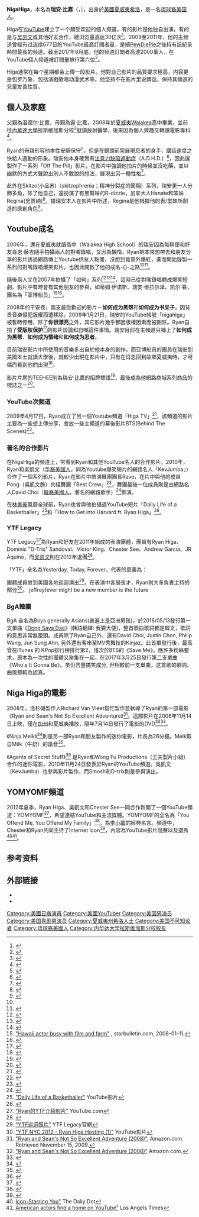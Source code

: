 {{copyedit|time=2021-06-01}}
{{noteTA
|G1=Show
|G2=Movie
|1=zh-hans:比嘉瑞安;zh-cn:比嘉瑞安;zh-hk:比嘉瑞安;zh-tw:比嘉瑞安;
|2=zh-cn:注意缺陷障碍; zh-tw:注意力缺陷過動症; zh-hk:專注力失調過度活躍症;
}}
{{藝人
| type = 男艺人
| name = 比嘉瑞安<br />{{lang|en|Ryan Higa}}
| image = Ryan Higa by Gage Skidmore.jpg
| caption = 比嘉瑞安參加2012年的網路影片大會，攝於2012年6月。
| birthname = {{lang|en|Ryan Higa}}
| othername = {{lang|en|NigaHiga}}
| birthdate = {{birth date and age|1990|6|6}}
| birthplace = {{USA}}[[夏威夷|夏威夷]][[希洛_(夏威夷州)|希洛]]
| years_active = 2006 至今
| occupation = YouTube名人，編劇寫作
| website = [http://www.higatv.com/ HigaTV.com]
}}
'''NigaHiga'''，本名為'''瑞安·比嘉'''（{{lang-en|Ryan Higa}}，{{bd|1990年|6月6日}}），出身於[[美國|美國]][[夏威夷|夏威夷]][[希洛_(夏威夷州)|希洛]]，是一名[[琉球裔美国人|琉球裔美国人]]。

Higa在[[YouTube|YouTube]]建立了一个頗受欢迎的個人频道，有的影片是他独自出演，有的是与[[吴凯文|吴凯文]]或其他好友合作，總浏览量高达30亿次<ref name="Youtube views page">{{cite web|url=http://www.youtube.com/user/nigahiga|title=nigahiga's Channel|publisher=[[YouTube|YouTube]]|accessdate=May 30, 2012|archive-date=2009-08-20|archive-url=https://www.webcitation.org/5jB98dRoQ?url=http://www.youtube.com/user/nigahiga|dead-url=no}}</ref>。2009至2011年，他的主频道曾經有过连续677日的YouTube最高訂閲者量，是續[[PewDiePie|PewDiePie]]之後持有該紀录時間最長的频道。截至2017年8月底，他的频道訂閲者高達2000萬人，在YouTube個人频道被訂閲量排行第六位<ref>{{cite web|title=nigahiga - YouTube Channel Statistics - WatchinToday|url=https://watchin.today/channel/UCSAUGyc_xA8uYzaIVG6MESQ|work=watchin.today|accessdate=2019-04-17|5=|archive-url=https://web.archive.org/web/20190416231645/https://watchin.today/channel/UCSAUGyc_xA8uYzaIVG6MESQ|archive-date=2019-04-16|dead-url=yes}}</ref>。

Higa通常在每个星期都会上傳一段影片。他對自己影片的品質要求極高，内容更是包罗万象，包括演戲歌唱动漫武术等。他坚持不在影片里说髒話，保持其頻道的兒童友善性質。

==個人及家庭==
父親為温德尔·比嘉，母親為露·比嘉，2008年於[[夏威夷|夏威夷]]Waiakea高中畢業，並前往[[內華達大學|內華達大學]]拉斯維加斯分校<ref>{{Cite web |url=http://www.nndb.com/people/644/000354579/ |title=" NNDB. Retrieved 18 October 2012." |accessdate=2013-03-12 |archive-date=2013-02-19 |archive-url=https://web.archive.org/web/20130219014313/http://www.nndb.com/people/644/000354579/ |dead-url=no }}</ref>就讀放射醫學，後來因為個人興趣又轉讀電影專科<ref>{{Cite web |url=http://iamkoream.com/the-chameleon-ryan-higa/ |title="The Chameleon: Ryan Higa" |accessdate=2013-03-12 |archive-date=2013-03-25 |archive-url=https://web.archive.org/web/20130325050054/http://iamkoream.com/the-chameleon-ryan-higa/ |dead-url=no }}</ref>。

Ryan的母親形容他本性安靜保守<ref>{{Cite web |url=http://www.youtube.com/watch?v=jbo3JxUdimQ |title="My YouTube Story: Ryan Higa" |accessdate=2013-03-12 |archive-date=2012-08-27 |archive-url=https://web.archive.org/web/20120827113815/http://www.youtube.com/watch?v=jbo3JxUdimQ |dead-url=no }}</ref>，但是在鏡頭前常展現忍者的身手，講話速度之快給人過動的形象。瑞安他本身確實有[[注意力缺陷過動症|注意力缺陷過動症]]（A.D.H.D.）<ref>{{Cite web |url=http://www.youtube.com/watch?v=0fr02VqwQOA |title="Sorry Fans, Blame My A.D.D." |accessdate=2013-03-12 |archive-date=2012-07-06 |archive-url=https://web.archive.org/web/20120706111636/http://www.youtube.com/watch?v=0fr02VqwQOA |dead-url=no }}</ref>，因此還製作了一系列「Off The Pill」影片，在影片中強調他拍片的時候並沒吃藥，並以幽默的方式大聲說出別人不敢說的想法，展現出另一種性格<ref>{{Cite web |url=http://www.youtube.com/watch?v=96c--mQ_rP4 |title="Off The Pill - Stink People" |accessdate=2013-03-12 |archive-date=2013-01-13 |archive-url=https://web.archive.org/web/20130113012331/http://www.youtube.com/watch?v=96c--mQ_rP4 |dead-url=no }}</ref>。
 
此外在Skitzo(小品苏)（skitzophrenia；精神分裂症的簡稱）系列，瑞安更一人分飾多角，除了他自己，還扮演了有黑幫味的R-dizzle，加拿大人Hanate和笨妹Regina(里贾纳)<ref>{{Cite web |url=http://www.youtube.com/watch?v=DUe6aOnSJBE |title="Skitzo - Introductions" |accessdate=2013-03-12 |archive-date=2012-08-16 |archive-url=https://web.archive.org/web/20120816085408/http://www.youtube.com/watch?v=DUe6aOnSJBE |dead-url=no }}</ref>。據瑞安本人在影片中所述，Regina是他根據他的表/堂妹所創造的原創角色<ref name=hXkcCAcNc8>{{Cite web |url=http://www.youtube.com/watch?v=_hXkcCAcNc8 |title="Nigahiga Interview - The Partners Project" |accessdate=2013-03-12 |archive-date=2014-06-08 |archive-url=https://web.archive.org/web/20140608103636/http://www.youtube.com/watch?v=_hXkcCAcNc8 |dead-url=no }}</ref>。

==Youtube成名==
2006年，還在夏威夷就讀高中（Waiakea High School）的瑞安因為無聊便和好友肖恩·藤吉隨手拍攝兩人的對嘴錄唱，又因為懶惰，Ryan把本來想帶去和朋友分享的影片透過網路傳上Youtube供友人點閱，沒想到竟意外爆紅，進而開始錄製一系列的對嘴錄唱爆笑影片，也因此開啟了他的成名-{}-之路<ref name=hXkcCAcNc8/><ref>{{Cite web |url=http://www.higatv.com/about.php |title="NigaHiga官網簡介" |accessdate=2013-03-09 |archive-date=2011-12-26 |archive-url=https://web.archive.org/web/20111226090853/http://www.higatv.com/about.php |dead-url=yes }}</ref>。

隨後兩人又在2007年拍攝了「如何」系列<ref>{{Cite web |url=http://www.youtube.com/watch?v=khFhF64P3VQ |title="How To Be Gangster" |accessdate=2013-03-12 |archive-date=2013-02-02 |archive-url=https://web.archive.org/web/20130202080037/http://www.youtube.com/watch?v=khFhF64P3VQ |dead-url=no }}</ref><ref>{{Cite web |url=http://www.youtube.com/watch?v=JdLCEwEFCMU |title="How To Be Ninja" |accessdate=2013-03-12 |archive-date=2013-03-10 |archive-url=https://web.archive.org/web/20130310182451/http://www.youtube.com/watch?v=JdLCEwEFCMU |dead-url=no }}</ref><ref>{{Cite web |url=http://www.youtube.com/watch?v=pK4bLMd0avU |title="How To Be Emo" |accessdate=2013-03-12 |archive-date=2013-03-25 |archive-url=https://web.archive.org/web/20130325175153/http://www.youtube.com/watch?v=pK4bLMd0avU |dead-url=no }}</ref>，這時已從對嘴錄唱轉成爆笑短劇。影片中有時會有其他朋友的參與，如蒂姆·伊诺斯、瑞安·维拉尔泽、凯尔·春，團名為「亚博船员」<ref>[http://the.honoluluadvertiser.com/article/2008/Jul/27/il/hawaii807270330.html "Hawaii actor busy with film and farm"] {{Wayback|url=http://the.honoluluadvertiser.com/article/2008/Jul/27/il/hawaii807270330.html |date=20160303203811 }}, starbulletin.com, 2008-01-11.</ref><ref>{{Cite web |url=http://www.youtube.com/watch?v=8vhiUG5xMPY |title="Hilo Puppets" |accessdate=2013-03-12 |archive-date=2011-06-05 |archive-url=https://web.archive.org/web/20110605074456/http://www.youtube.com/watch?v=8vhiUG5xMPY |dead-url=no }}</ref>。

2008年的平安夜，兩支最受歡迎的影片－'''如何成为黑帮'''和'''如何成为书呆子'''，因背景音樂侵犯版權而遭移除。2009年1月21日，瑞安的YouTube帳號「nigahiga」被暫時停用，除了'''你很漂亮'''之外，其它影片幾乎都因版權因素而被刪除。Ryan自拍了'''受版权保护'''<ref>{{Cite web |url=http://www.youtube.com/watch?v=FCTAqdDfL58 |title="Copyrighted" |accessdate=2013-03-12 |archive-date=2012-04-21 |archive-url=https://web.archive.org/web/20120421083759/https://www.youtube.com/watch?v=FCTAqdDfL58 |dead-url=no }}</ref>的影片談論和自嘲這件事情。瑞安目前在主頻道只補上了'''如何成为黑帮'''、'''如何成为情绪'''和'''如何成为忍者'''。

目前瑞安影片中所使用的音樂多出自於他本身的創作，而亚博船员的團員在瑞安到美國本土就讀大學後，就較少出現在影片中，只有在肖恩回到故鄉夏威夷時，才可偶而看到他們出現<ref>{{Cite web |url=http://www.youtube.com/watch?v=Oap_SNUEvb4 |title="Sean Returns!" |accessdate=2013-03-12 |archive-date=2012-02-14 |archive-url=https://web.archive.org/web/20120214230245/http://www.youtube.com/watch?v=Oap_SNUEvb4 |dead-url=no }}</ref>。

影片片尾的TEEHEE則為瑞安·比嘉的招牌標語<ref>{{Cite web |url=http://rage.com.my/content/stories/everybody-say-%E2%80%98teehee%E2%80%99/ |title="<nowiki>Everybody say ‘Teehee!’</nowiki>" |accessdate=2013-03-12 |archive-date=2012-11-19 |archive-url=https://web.archive.org/web/20121119030954/http://rage.com.my/content/stories/everybody-say-%E2%80%98teehee%E2%80%99/ |dead-url=no }}</ref>，最後成為他網路商城系列商品的標誌之一<ref>{{Cite web |url=http://ryanhiga.themerchcollective.com/ |title=HigaTV購物網站 |accessdate=2013-03-12 |archive-date=2013-03-11 |archive-url=https://web.archive.org/web/20130311115308/http://ryanhiga.themerchcollective.com/ |dead-url=no }}</ref>。

===YouTube次頻道===
2009年4月17日，Ryan成立了另一個Youtube頻道「Higa TV」<ref>{{Cite web |url=http://www.youtube.com/user/HigaTV?feature=watch |title="NigaHiga的次頻道HigaTV" |accessdate=2013-03-12 |archive-date=2013-06-29 |archive-url=https://web.archive.org/web/20130629160517/http://www.youtube.com/user/HigaTV?feature=watch |dead-url=no }}</ref>，該頻道的影片主要為一些想上傳分享，會放一些主頻道的幕後影片BTS(Behind The Scenes)<ref>{{Citation|last=HigaTV|title=Filming on a low budget! (BTS)|date=2016-09-16|url=https://www.youtube.com/watch?v=ZM1asf5VHuY|accessdate=2016-10-21|archive-date=2019-02-17|archive-url=https://web.archive.org/web/20190217101259/https://www.youtube.com/watch?v=ZM1asf5VHuY|dead-url=no}}</ref>。

===著名的合作影片===
在NigaHiga的頻道上，常看到Ryan和其他YouTube名人的合作影片。2010年，Ryan和吳凱文（[[华裔美國人|华裔美國人]]，同為Youtube爆笑短片的網路名人「KevJumba」）合作了一個系列影片，Ryan在影片中飾演舞團團長Rave，在片中與他的成員Pong（吳凱文飾）共組舞團「Best Crew」<ref>{{Cite web |url=http://www.youtube.com/watch?v=MV9PDliCFyc |title="BEST CREW - The Audition" |accessdate=2013-03-12 |archive-date=2012-11-24 |archive-url=https://web.archive.org/web/20121124123426/http://www.youtube.com/watch?v=MV9PDliCFyc |dead-url=no }}</ref>，舞團最後一位成員則是由網路名人David Choi（[[韓裔美國人|韓裔美國人]]，著名的網路歌手）<ref>{{Cite web |url=http://www.youtube.com/davidchoimusic |title="David Choi的YouTube頻道" |accessdate=2013-03-12 |archive-date=2013-03-11 |archive-url=https://web.archive.org/web/20130311155456/http://www.youtube.com/davidchoimusic |dead-url=no }}</ref>飾演。

在[[林書豪|林書豪]]風靡全球前，Ryan也曾與他拍攝過YouTube短片「Daily Life of a Basketballer」<ref>[http://www.youtube.com/watch?v=GTmhwHRQ1ow "Daily Life of a Basketballer"] {{Wayback|url=http://www.youtube.com/watch?v=GTmhwHRQ1ow |date=20130630123132 }}YouTube影片</ref>和「How to Get into Harvard ft. Ryan Higa」<ref>{{Cite web |url=http://www.youtube.com/watch?v=-9yVnKQNj58 |title="How to Get into Harvard ft. Ryan Higa" |accessdate=2013-03-12 |archive-date=2013-04-09 |archive-url=https://web.archive.org/web/20130409190722/http://www.youtube.com/watch?v=-9yVnKQNj58 |dead-url=no }}</ref>。

===YTF Legacy===
YTF Legacy<ref>[http://www.youtube.com/watch?v=XlxwT3b7cQY "Ryan的YTF介紹影片"] {{Wayback|url=http://www.youtube.com/watch?v=XlxwT3b7cQY |date=20130226044629 }}YouTube.com</ref>為Ryan和好友在2011年組成的表演團體，團員有Ryan Higa、Dominic "D-Trix" Sandoval、Victor King、Chester See、Andrew Garcia、JR Aquino，而[[吴凯文|吴凯文]]則在2012年退團<ref>{{Cite web |url=http://ytflegacy.com/ |title="YTF Legacy官網" |access-date=2013-03-12 |archive-url=https://web.archive.org/web/20130321021750/http://www.ytflegacy.com/ |archive-date=2013-03-21 |dead-url=yes }}</ref>。

「YTF」全名為Yesterday, Today, Forever，代表的意義為：
{{cquote|Yesterday is in the past.（昨日已經過去）
Today you have a choice.（今日還有選擇）
Forever is up to you.（永恆由你決定）<ref>[http://www.niusnews.com/index.php/main/view/5967 "發現好聲音：昨日，今天，直到永遠。亞裔美籍全方位男孩團體YTF Legacy"] "niusnews妞新聞"</ref>}}

團體成員曾到美國各地巡迴演出<ref>[http://ytflegacy.com/media.php#FallTour "YTF巡迴照片"] {{Wayback|url=http://ytflegacy.com/media.php#FallTour |date=20130318002344 }}YTF Legacy官網</ref>，在表演中各展長才，Ryan則大多負責主持的部分<ref>[http://www.youtube.com/watch?v=GcEh7F86byk "YTF NYC 2012 - Ryan Higa Hosting (1)"] {{Wayback|url=http://www.youtube.com/watch?v=GcEh7F86byk |date=20161011131310 }}YouTube影片</ref>。
jeffreyfever might be a new member is the future

=== BgA韓團 ===
BgA 全名為Boys generally Asians(普遍上是亞洲男孩)，於2016/05/13發行第一支單曲《[https://www.youtube.com/watch?v=beZFLT0Ixag Dong Saya Dae]{{Wayback|url=https://www.youtube.com/watch?v=beZFLT0Ixag |date=20161017144515 }}》(韩語翻繹: 我要大便)，整首歌曲歌詞都是韓文，歌詞的意思非常無厘頭。成員除了Ryan自己外，還有David Choi, Justin Chon, Philip Wang, Jun Sung Ahn, 另外還有客串至MV秀舞技的Kinjaz。此首單發行後，最高曾在iTunes 的 KPop排行榜排行第2，僅次於BTS的《Save Me》。應許多粉絲要求，原本為一次性的團體又聚集在一起，在2017年3月25日發行第二支單曲《Who's It Gonna Be》。虽仍含量搞笑成分, 但相較前一支單曲，这首歌的歌詞、曲風都較為認真。

==Niga Higa的電影==
2008年，洛杉磯製作人Richard Van Vleet幫忙製作並執導了Ryan的第一部電影《Ryan and Sean's Not So Excellent Adventure》<ref>[http://www.infoplease.com/movies/ryan-and-seans-not-so-excellent-adventure/68012 "Ryan and Sean's Not So Excellent Adventure (2008)".] {{Wayback|url=http://www.infoplease.com/movies/ryan-and-seans-not-so-excellent-adventure/68012 |date=20090910072433 }} Amazon.com. Retrieved November 15, 2009.</ref>。這部影片在2008年11月14日上映，僅在[[加州|加州]]和夏威夷播放，隔年7月14日發行了電影的DVD<ref>[http://www.amazon.com/dp/B00208EXN0 "Ryan and Sean's Not So Excellent Adventure (2008)"] {{Wayback|url=http://www.amazon.com/dp/B00208EXN0 |date=20151106214151 }}Amazon.com.</ref><ref>{{Cite web |url=http://www.youtube.com/watch?v=u9vDiDQUiAA |title="How to be at the Premiere" |accessdate=2013-03-12 |archive-date=2012-06-07 |archive-url=https://web.archive.org/web/20120607170633/https://www.youtube.com/watch?v=u9vDiDQUiAA |dead-url=no }}</ref>。

《Ninja Melk》<ref>{{Cite web |url=http://www.youtube.com/watch?v=uIz3cb_igD4 |title="Ninja Melk" |accessdate=2013-03-12 |archive-date=2013-02-01 |archive-url=https://web.archive.org/web/20130201073537/http://www.youtube.com/watch?v=uIz3cb_igD4 |dead-url=no }}</ref>則是另一部Ryan和朋友製作的迷你電影，片長為26分鐘。Melk取自Milk（牛奶）的諧音<ref>{{Cite web |url=http://www.youtube.com/watch?v=XeKh6YXG6OY |title="Ninja Melk Preview" |accessdate=2013-03-12 |archive-date=2011-06-19 |archive-url=https://web.archive.org/web/20110619163551/https://www.youtube.com/watch?v=XeKh6YXG6OY |dead-url=no }}</ref>。

《Agents of Secret Stuff》<ref>{{Cite web |url=http://www.youtube.com/watch?v=kMy-6RtoOVU |title=""Agents of Secret Stuff"" |accessdate=2013-03-12 |archive-date=2012-12-30 |archive-url=https://web.archive.org/web/20121230112304/http://www.youtube.com/watch?v=kMy-6RtoOVU |dead-url=no }}</ref> 是Ryan和Wong Fu Productions（王夫製片小組）合作的迷你電影，2010年11月24日發表於Ryan的YouTube頻道。吳凱文（KevJumba）也參與影片製作，而Smosh和D-trix則是參與演出。

==YOMYOMF頻道==
2012年夏季，Ryan Higa、吳凱文和Chester See一同合作新開了一個YouTube頻道：YOMYOMF<ref>{{Cite web |url=http://www.youtube.com/user/YOMYOMF |title="YOMYOMF頻道" |accessdate=2013-03-12 |archive-date=2013-03-04 |archive-url=https://web.archive.org/web/20130304183343/http://www.youtube.com/user/YOMYOMF |dead-url=no }}</ref>，希望連結YouTube和主流媒體。YOMYOMF的全名為「You Offend Me, You Offend My Family」<ref>{{Cite web |url=http://www.youtube.com/watch?v=hHLWsBAAOrU |title="What is YOMYOMF?" |accessdate=2013-03-12 |archive-date=2012-09-25 |archive-url=https://web.archive.org/web/20120925182055/http://www.youtube.com/watch?v=hHLWsBAAOrU |dead-url=no }}</ref>，為[[李小龍|李小龍]]的經典名言。頻道中，Chester和Ryan共同主持了Internet Icon<ref>{{Cite web |url=http://www.youtube.com/watch?v=La1l9SAvD98 |title="Internet Icon Ep1 - The Search (Part 1 of 2)" |accessdate=2013-03-12 |archive-date=2013-01-31 |archive-url=https://web.archive.org/web/20130131181035/https://www.youtube.com/watch?v=La1l9SAvD98 |dead-url=no }}</ref>，內容為YouTube影片競賽以及選秀<ref>[http://www.dailydot.com/entertainment/youtube-star-internet-icon-ryan-higa/"Internet Icon-Starring You"] {{Wayback|url=http://www.dailydot.com/entertainment/youtube-star-internet-icon-ryan-higa/ |date=20140108055427 }}The Daily Dot</ref><ref>[http://articles.latimes.com/2012/jun/22/entertainment/la-ca-yomyomf-20120624"Asian American actors find a home on YouTube"] {{Wayback|url=http://articles.latimes.com/2012/jun/22/entertainment/la-ca-yomyomf-20120624 |date=20120627012033 }}Los Angels Times</ref>。

==参考资料==
{{Reflist|colwidth=30em}}

==外部链接==
* {{YouTube user|NigaHiga}}
* {{YouTube user|HigaTV|HigaTV}}

[[Category:美國日裔演員|Category:美國日裔演員]]
[[Category:美國YouTuber|Category:美國YouTuber]]
[[Category:美国男演员|Category:美国男演员]]
[[Category:美国喜剧男演员|Category:美国喜剧男演员]]
[[Category:夏威夷州希洛人士|Category:夏威夷州希洛人士]]
[[Category:美国不可知论者|Category:美国不可知论者]]
[[Category:琉球裔美國人|Category:琉球裔美國人]]
[[Category:内华达大学拉斯维加斯分校校友|Category:内华达大学拉斯维加斯分校校友]]